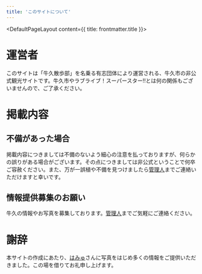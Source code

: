 ```yaml
---
title: 'このサイトについて'
---
```


<DefaultPageLayout content={{ title: frontmatter.title }}>
<Prose>
# 運営者
このサイトは「牛久散歩部」を名乗る有志団体により運営される、牛久市の非公式観光サイトです。牛久市やラブライブ！スーパースター‼とは何の関係もございませんので、ご了承ください。

# 掲載内容
## 不備があった場合
掲載内容につきましては不備のないよう細心の注意を払っておりますが、何らかの誤りがある場合がございます。その点につきましては非公式ということで何卒ご容赦ください。また、万が一誤植や不備を見つけましたら[管理人](https://x.com/nato_blooming)までご連絡いただけますと幸いです。

## 情報提供募集のお願い
牛久の情報やお写真を募集しております。[管理人](https://x.com/nato_blooming)までご気軽にご連絡ください。

# 謝辞
本サイトの作成にあたり、[はみゅ](https://x.com/hamyu044)さんに写真をはじめ多くの情報をご提供いただきました。この場を借りてお礼申し上げます。

</Prose>
</DefaultPageLayout>

